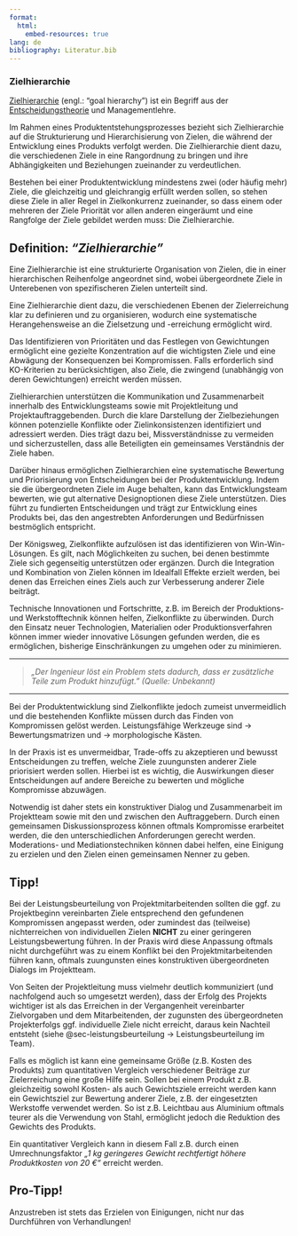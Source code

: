 ```yaml
---
format:
  html:
    embed-resources: true
lang: de
bibliography: Literatur.bib
---
```



<!-- -------------------------------------------------------------------------

                       Zielhierarchie

-------------------------------------------------------------------------- -->

### Zielhierarchie {#sec-zielhierarchie}

[Zielhierarchie](https://de.wikipedia.org/wiki/Hierarchie#Entscheidungstheorie_und_Managementlehre) (engl.: "goal hierarchy") ist ein Begriff aus der [Entscheidungstheorie](https://de.wikipedia.org/wiki/Entscheidungstheorie) und Managementlehre. 

Im Rahmen eines Produktentstehungsprozesses bezieht sich Zielhierarchie auf die Strukturierung und Hierarchisierung von Zielen, die während der Entwicklung eines Produkts verfolgt werden. Die Zielhierarchie dient dazu, die verschiedenen Ziele in eine Rangordnung zu bringen und ihre Abhängigkeiten und Beziehungen zueinander zu verdeutlichen.

Bestehen bei einer Produktentwicklung mindestens zwei (oder häufig mehr) Ziele, die gleichzeitig und gleichrangig erfüllt werden sollen, so stehen diese Ziele in aller Regel in Zielkonkurrenz zueinander, so dass einem oder mehreren der Ziele Priorität vor allen anderen eingeräumt und eine Rangfolge der Ziele gebildet werden muss: Die Zielhierarchie.

::: {.callout-tip}
## Definition: *"Zielhierarchie"*
Eine Zielhierarchie ist eine strukturierte Organisation von Zielen, die in einer hierarchischen Reihenfolge angeordnet sind, wobei übergeordnete Ziele in Unterebenen von spezifischeren Zielen unterteilt sind. 
:::

Eine Zielhierarchie dient dazu, die verschiedenen Ebenen der Zielerreichung klar zu definieren und zu organisieren, wodurch eine systematische Herangehensweise an die Zielsetzung und -erreichung ermöglicht wird. 

Das Identifizieren von Prioritäten und das Festlegen von Gewichtungen ermöglicht eine gezielte Konzentration auf die wichtigsten Ziele und eine Abwägung der Konsequenzen bei Kompromissen. Falls erforderlich sind KO-Kriterien zu berücksichtigen, also Ziele, die zwingend (unabhängig von deren Gewichtungen) erreicht werden müssen.

Zielhierarchien unterstützen die Kommunikation und Zusammenarbeit innerhalb des Entwicklungsteams sowie mit Projektleitung und Projektauftraggebenden. Durch die klare Darstellung der Zielbeziehungen können potenzielle Konflikte oder Zielinkonsistenzen identifiziert und adressiert werden. Dies trägt dazu bei, Missverständnisse zu vermeiden und sicherzustellen, dass alle Beteiligten ein gemeinsames Verständnis der Ziele haben.

Darüber hinaus ermöglichen Zielhierarchien eine systematische Bewertung und Priorisierung von Entscheidungen bei der Produktentwicklung. Indem sie die übergeordneten Ziele im Auge behalten, kann das Entwicklungsteam bewerten, wie gut alternative Designoptionen diese Ziele unterstützen. Dies führt zu fundierten Entscheidungen und trägt zur Entwicklung eines Produkts bei, das den angestrebten Anforderungen und Bedürfnissen bestmöglich entspricht.

Der Königsweg, Zielkonflikte aufzulösen ist das identifizieren von Win-Win-Lösungen. Es gilt, nach Möglichkeiten zu suchen, bei denen bestimmte Ziele sich gegenseitig unterstützen oder ergänzen. Durch die Integration und Kombination von Zielen können im Idealfall Effekte erzielt werden, bei denen das Erreichen eines Ziels auch zur Verbesserung anderer Ziele beiträgt. 

Technische Innovationen und Fortschritte, z.B. im Bereich der Produktions- und Werkstofftechnik können helfen, Zielkonflikte zu überwinden. Durch den Einsatz neuer Technologien, Materialien oder Produktionsverfahren können immer wieder innovative Lösungen gefunden werden, die es ermöglichen, bisherige Einschränkungen zu umgehen oder zu minimieren. 

---

> *„Der Ingenieur löst ein Problem stets dadurch, dass er zusätzliche Teile zum Produkt hinzufügt." (Quelle: Unbekannt)*

---

Bei der Produktentwicklung sind Zielkonflikte jedoch zumeist unvermeidlich und die bestehenden Konflikte müssen durch das Finden von Kompromissen gelöst werden. Leistungsfähige Werkzeuge sind → Bewertungsmatrizen und → morphologische Kästen.

In der Praxis ist es unvermeidbar, Trade-offs zu akzeptieren und bewusst Entscheidungen zu treffen, welche Ziele zuungunsten anderer Ziele priorisiert werden sollen. Hierbei ist es wichtig, die Auswirkungen dieser Entscheidungen auf andere Bereiche zu bewerten und mögliche Kompromisse abzuwägen.

Notwendig ist daher stets ein konstruktiver Dialog und Zusammenarbeit im Projektteam sowie mit den und zwischen den Auftraggebern. Durch einen gemeinsamen Diskussionsprozess können oftmals Kompromisse erarbeitet werden, die den unterschiedlichen Anforderungen gerecht werden. Moderations- und Mediationstechniken können dabei helfen, eine Einigung zu erzielen und den Zielen einen gemeinsamen Nenner zu geben.


::: {.callout-caution}
## Tipp!
Bei der Leistungsbeurteilung von Projektmitarbeitenden sollten die ggf. zu Projektbeginn vereinbarten Ziele entsprechend den gefundenen Kompromissen angepasst werden, oder zumindest das (teilweise) nichterreichen von individuellen Zielen **NICHT** zu einer geringeren Leistungsbewertung führen. In der Praxis wird diese Anpassung oftmals nicht durchgeführt was zu einem Konflikt bei den Projektmitarbeitenden führen kann, oftmals zuungunsten eines konstruktiven übergeordneten Dialogs im Projektteam. 

Von Seiten der Projektleitung muss vielmehr deutlich kommuniziert (und nachfolgend auch so umgesetzt werden), dass der Erfolg des Projekts wichtiger ist als das Erreichen in der Vergangenheit vereinbarter Zielvorgaben und dem Mitarbeitenden, der zugunsten des übergeordneten Projekterfolgs ggf. individuelle Ziele nicht erreicht, daraus kein Nachteil entsteht (siehe @sec-leistungsbeurteilung → Leistungsbeurteilung im Team).
:::

::: {.callout-tip}
Falls es möglich ist kann eine gemeinsame Größe (z.B. Kosten des Produkts) zum quantitativen Vergleich verschiedener Beiträge zur Zielerreichung eine große Hilfe sein. Sollen bei einem Produkt z.B. gleichzeitig sowohl Kosten- als auch Gewichtsziele erreicht werden kann ein Gewichtsziel zur Bewertung anderer Ziele, z.B. der eingesetzten Werkstoffe verwendet werden. So ist z.B. Leichtbau aus Aluminium oftmals teurer als die Verwendung von Stahl, ermöglicht jedoch die Reduktion des Gewichts des Produkts. 

Ein quantitativer Vergleich kann in diesem Fall z.B. durch einen Umrechnungsfaktor *„1 kg geringeres Gewicht rechtfertigt höhere Produktkosten von 20 €“* erreicht werden.
:::

::: {.callout-important}
## Pro-Tipp!
Anzustreben ist stets das Erzielen von Einigungen, nicht nur das Durchführen von Verhandlungen!
:::

